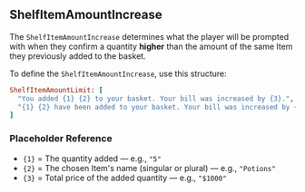 ## ShelfItemAmountIncrease

The `ShelfItemAmountIncrease` determines what the player will be prompted with when they confirm a quantity **higher** than the amount of the same Item they previously added to the basket.

<SHSpeeches speech="ShelfItemAmountIncrease"/>

To define the `ShelfItemAmountIncrease`, use this structure:
<br/>
```ruby
ShelfItemAmountLimit: [
  "You added {1} {2} to your basket. Your bill was increased by {3}.", 
  "{1} {2} have been added to your basket. Your bill was increased by {3}."
]
```
### Placeholder Reference
- `{1}` = The quantity added — e.g., `"5"` 
- `{2}` = The chosen Item's name (singular or plural) — e.g., `"Potions"`
- `{3}` = Total price of the added quantity — e.g., `"$1000"`

<ImageWithCaption src="/images/documentation/poke-market/ShelfItemAmountIncrease 1.png" caption="ShelfItemAmountIncrease 1"/>
<ImageWithCaption src="/images/documentation/poke-market/ShelfItemAmountIncrease 2.png" caption="ShelfItemAmountIncrease 2"/>